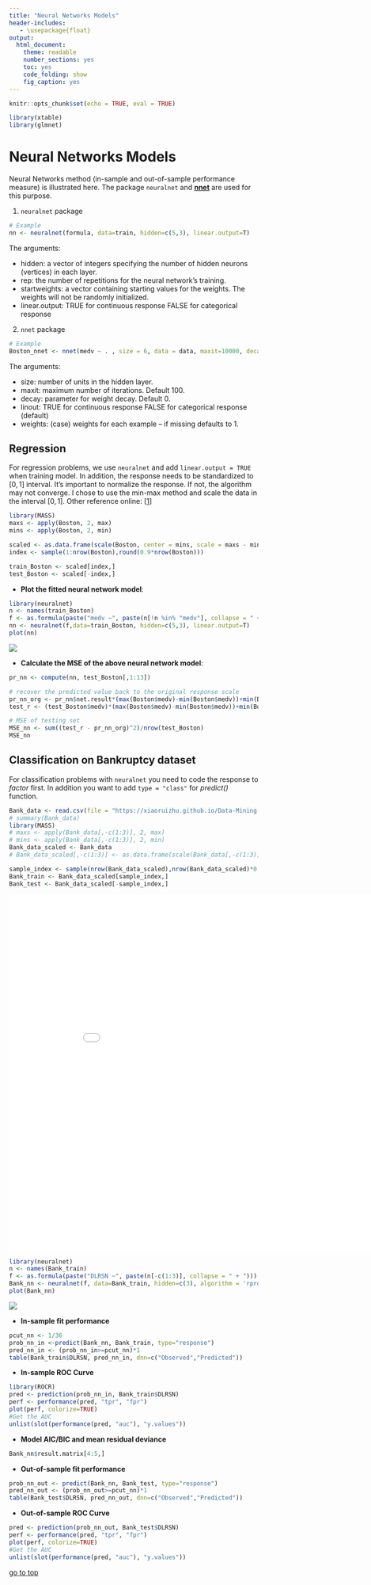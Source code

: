 ```yaml
---
title: "Neural Networks Models"
header-includes:
   - \usepackage{float}
output: 
  html_document: 
    theme: readable
    number_sections: yes
    toc: yes
    code_folding: show
    fig_caption: yes
---
```


```r
knitr::opts_chunk$set(echo = TRUE, eval = TRUE)
```

```r
library(xtable)
library(glmnet)
```

# Neural Networks Models

Neural Networks method (in-sample and out-of-sample performance measure) is illustrated here. The package `neuralnet` and [**nnet**](http://cran.r-project.org/web/packages/nnet/nnet.pdf) are used for this purpose.

1.  `neuralnet` package

```r
# Example
nn <- neuralnet(formula, data=train, hidden=c(5,3), linear.output=T)
```

The arguments:

-   hidden: a vector of integers specifying the number of hidden neurons (vertices) in each layer.
-   rep: the number of repetitions for the neural network's training.
-   startweights: a vector containing starting values for the weights. The weights will not be randomly initialized.
-   linear.output: TRUE for continuous response FALSE for categorical response

2.  `nnet` package

```r
# Example
Boston_nnet <- nnet(medv ~ . , size = 6, data = data, maxit=10000, decay=0.006, linout = TRUE)
```

The arguments:

-   size: number of units in the hidden layer.
-   maxit: maximum number of iterations. Default 100.
-   decay: parameter for weight decay. Default 0.
-   linout: TRUE for continuous response FALSE for categorical response (default)
-   weights: (case) weights for each example -- if missing defaults to 1.

## Regression

For regression problems, we use `neuralnet` and add `linear.output = TRUE` when training model. In addition, the response needs to be standardized to $[0, 1]$ interval. It's important to normalize the response. If not, the algorithm may not converge. I chose to use the min-max method and scale the data in the interval $[0,1]$. Other reference online: [[1](https://machinelearningmastery.com/how-to-improve-neural-network-stability-and-modeling-performance-with-data-scaling/)]

```r
library(MASS)
maxs <- apply(Boston, 2, max) 
mins <- apply(Boston, 2, min)

scaled <- as.data.frame(scale(Boston, center = mins, scale = maxs - mins))
index <- sample(1:nrow(Boston),round(0.9*nrow(Boston)))

train_Boston <- scaled[index,]
test_Boston <- scaled[-index,]
```

-   **Plot the fitted neural network model**:

```r
library(neuralnet)
n <- names(train_Boston)
f <- as.formula(paste("medv ~", paste(n[!n %in% "medv"], collapse = " + ")))
nn <- neuralnet(f,data=train_Boston, hidden=c(5,3), linear.output=T)
plot(nn)
```

![](pic/plot_nn.png)

-   **Calculate the MSE of the above neural network model**:

```r
pr_nn <- compute(nn, test_Boston[,1:13])

# recover the predicted value back to the original response scale 
pr_nn_org <- pr_nn$net.result*(max(Boston$medv)-min(Boston$medv))+min(Boston$medv)
test_r <- (test_Boston$medv)*(max(Boston$medv)-min(Boston$medv))+min(Boston$medv)

# MSE of testing set
MSE_nn <- sum((test_r - pr_nn_org)^2)/nrow(test_Boston)
MSE_nn
```


## Classification on Bankruptcy dataset

For classification problems with `neuralnet` you need to code the response to *factor* first. In addition you want to add `type = "class"` for *predict()* function.

```r
Bank_data <- read.csv(file = "https://xiaoruizhu.github.io/Data-Mining-R/lecture/data/bankruptcy.csv", header=T)
# summary(Bank_data)
library(MASS)
# maxs <- apply(Bank_data[,-c(1:3)], 2, max) 
# mins <- apply(Bank_data[,-c(1:3)], 2, min)
Bank_data_scaled <- Bank_data
# Bank_data_scaled[,-c(1:3)] <- as.data.frame(scale(Bank_data[,-c(1:3)], center = mins, scale = maxs - mins))

sample_index <- sample(nrow(Bank_data_scaled),nrow(Bank_data_scaled)*0.70)
Bank_train <- Bank_data_scaled[sample_index,]
Bank_test <- Bank_data_scaled[-sample_index,]
```

<kbd>![Bankruptcy Variable Description](pic/BankruptcyVarDesp.pdf){width="900px" height="720px"} </kbd>

```r
library(neuralnet)
n <- names(Bank_train)
f <- as.formula(paste("DLRSN ~", paste(n[-c(1:3)], collapse = " + ")))
Bank_nn <- neuralnet(f, data=Bank_train, hidden=c(3), algorithm = 'rprop+', linear.output=T, likelihood = T)
plot(Bank_nn)
```

![](pic/plot_Bank_nn.png)

-   **In-sample fit performance**

```r
pcut_nn <- 1/36
prob_nn_in <-predict(Bank_nn, Bank_train, type="response")
pred_nn_in <- (prob_nn_in>=pcut_nn)*1
table(Bank_train$DLRSN, pred_nn_in, dnn=c("Observed","Predicted"))
```

- **In-sample ROC Curve**

```r
library(ROCR)
pred <- prediction(prob_nn_in, Bank_train$DLRSN)
perf <- performance(pred, "tpr", "fpr")
plot(perf, colorize=TRUE)
#Get the AUC
unlist(slot(performance(pred, "auc"), "y.values"))
```

- **Model AIC/BIC and mean residual deviance**

```r
Bank_nn$result.matrix[4:5,]
```

- **Out-of-sample fit performance**

```r
prob_nn_out <- predict(Bank_nn, Bank_test, type="response")
pred_nn_out <- (prob_nn_out>=pcut_nn)*1
table(Bank_test$DLRSN, pred_nn_out, dnn=c("Observed","Predicted"))
```

- **Out-of-sample ROC Curve**

```r
pred <- prediction(prob_nn_out, Bank_test$DLRSN)
perf <- performance(pred, "tpr", "fpr")
plot(perf, colorize=TRUE)
#Get the AUC
unlist(slot(performance(pred, "auc"), "y.values"))
```


[go to top](#header)

<!-- ## Classification -->

<!-- __Note__: -->

<!-- - For classification problems with nnet you need to code the response to _factor_ first. In addition you want to add type = "class" for _predict()_  function. -->

<!-- ### Credit Scoring Data -->

<!-- ```{r} -->

<!-- credit_data <- read.csv(file = "https://xiaoruizhu.github.io/Data-Mining-R/lecture/data/credit_default.csv", header=T) -->

<!-- # rename -->

<!-- library(dplyr) -->

<!-- credit_data<- rename(credit_data, default=default.payment.next.month) -->

<!-- # convert categorical data to factor -->

<!-- credit_data$SEX<- as.factor(credit_data$SEX) -->

<!-- credit_data$EDUCATION<- as.factor(credit_data$EDUCATION) -->

<!-- credit_data$MARRIAGE<- as.factor(credit_data$MARRIAGE) -->

<!-- ``` -->

<!-- ```{r} -->

<!-- index <- sample(nrow(credit_data),nrow(credit_data)*0.90) -->

<!-- credit_train = credit_data[index,] -->

<!-- credit_test = credit_data[-index,] -->

<!-- ``` -->

<!-- You are already familiar with the credit scoring set. Let's define a cost function for benchmarking testing set performance. Note this is slightly different from the one we used for searching for optimal cut-off probability in logistic regression. Here the 2nd argument is the predict class instead of the predict probability (since many methods are not based on predict probability). -->

<!-- ```{r} -->

<!-- creditcost <- function(observed, predicted){ -->

<!--   weight1 <- 5 -->

<!--   weight0 <- 1 -->

<!--   c1 <- (observed==1)&(predicted == 0) #logical vector - true if actual 1 but predict 0 -->

<!--   c0 <- (observed==0)&(predicted == 1) #logical vector - true if actual 0 but predict 1 -->

<!--   return(mean(weight1*c1+weight0*c0)) -->

<!-- } -->

<!-- ``` -->

<!-- ```{r, message=FALSE} -->

<!-- library(nnet) -->

<!-- credit_nnet <- nnet(default~., data=credit_train, size=20, maxit=5000) -->

<!-- ``` -->

<!-- ```{r} -->

<!-- prob_nnet <- predict(credit_nnet, credit_test) -->

<!-- pred_nnet <- as.numeric(prob_nnet > 0.05) -->

<!-- table(credit_test$default,pred_nnet, dnn=c("Observed","Predicted")) -->

<!-- cat("Misclassification rate =", mean(ifelse(credit_test$default != pred_nnet, 1, 0))) -->

<!-- cat("Asymmetric cost (with ratio 10:1) =", creditcost(credit_test$default, pred_nnet)) -->

<!-- ``` -->

<!-- [go to top](#header) -->
